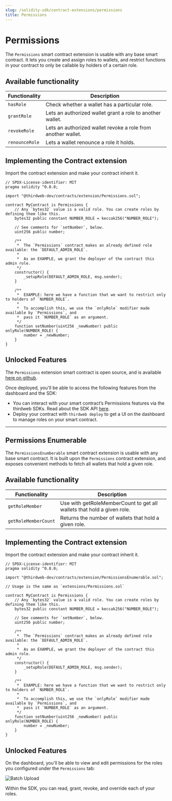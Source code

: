 ```yaml
---
slug: /solidity-sdk/contract-extensions/permissions
title: Permissions
---
```



# Permissions

The `Permissions` smart contract extension is usable with any base smart contract. It lets you create and assign roles to wallets, and restrict functions in your contract to only be callable by holders of a certain role.

<ViewContractCodeButton
  link="https://github.com/thirdweb-dev/contracts/blob/main/contracts/extension/Permissions.sol"
  name="Permissions"
/>

## Available functionality

| Functionality  | Description                                                  |
| -------------- | ------------------------------------------------------------ |
| `hasRole`      | Check whether a wallet has a particular role.                |
| `grantRole`    | Lets an authorized wallet grant a role to another wallet.    |
| `revokeRole`   | Lets an authorized wallet revoke a role from another wallet. |
| `renounceRole` | Lets a wallet renounce a role it holds.                      |

## Implementing the Contract extension

Import the contract extension and make your contract inherit it.

```solidity
// SPDX-License-identifier: MIT
pragma solidity ^0.8.0;

import "@thirdweb-dev/contracts/extension/Permissions.sol";

contract MyContract is Permissions {
    // Any `bytes32` value is a valid role. You can create roles by defining them like this.
    bytes32 public constant NUMBER_ROLE = keccak256("NUMBER_ROLE");

    // See comments for `setNumber`, below.
    uint256 public number;

    /**
     *  The `Permissions` contract makes an already defined role available: the `DEFAULT_ADMIN_ROLE`.
     *
     *  As an EXAMPLE, we grant the deployer of the contract this admin role.
     */
    constructor() {
        _setupRole(DEFAULT_ADMIN_ROLE, msg.sender);
    }

    /**
     *  EXAMPLE: here we have a function that we want to restrict only to holders of `NUMBER_ROLE`.
     *
     *  To accomplish this, we use the `onlyRole` modifier made available by `Permissions`, and
     *  pass it `NUMBER_ROLE` as an argument.
     */
    function setNumber(uint256 _newNumber) public onlyRole(NUMBER_ROLE) {
        number = _newNumber;
    }
}
```

## Unlocked Features

The `Permissions` extension smart contract is open source, and is available [here on github](https://github.com/thirdweb-dev/contracts/blob/main/contracts/extension/Ownable.sol).

Once deployed, you'll be able to access the following features from the dashboard and the SDK:

- You can interact with your smart contract’s Permissions features via the thirdweb SDKs. Read about the SDK API [here](https://portal.thirdweb.com/typescript/sdk.contractmetadata).
- Deploy your contract with `thirdweb deploy` to get a UI on the dashboard to manage roles on your smart contract.

---

## Permissions Enumerable

The `PermissionsEnumberable` smart contract extension is usable with any base smart contract. It is built upon the `Permissions` contract extension, and exposes convenient methods to fetch all wallets that hold a given role.

<ViewContractCodeButton
  link="https://github.com/thirdweb-dev/contracts/blob/main/contracts/extension/PermissionsEnumerable.sol"
  name="PermissionsEnumerable"
/>

## Available functionality

| Functionality        | Description                                                            |
| -------------------- | ---------------------------------------------------------------------- |
| `getRoleMember`      | Use with getRoleMemberCount to get all wallets that hold a given role. |
| `getRoleMemberCount` | Returns the number of wallets that hold a given role.                  |

## Implementing the Contract extension

Import the contract extension and make your contract inherit it.

```solidity
// SPDX-License-identifier: MIT
pragma solidity ^0.8.0;

import "@thirdweb-dev/contracts/extension/PermissionsEnumerable.sol";

// Usage is the same as `extensions/Permissions.sol`

contract MyContract is Permissions {
    // Any `bytes32` value is a valid role. You can create roles by defining them like this.
    bytes32 public constant NUMBER_ROLE = keccak256("NUMBER_ROLE");

    // See comments for `setNumber`, below.
    uint256 public number;

    /**
     *  The `Permissions` contract makes an already defined role available: the `DEFAULT_ADMIN_ROLE`.
     *
     *  As an EXAMPLE, we grant the deployer of the contract this admin role.
     */
    constructor() {
        _setupRole(DEFAULT_ADMIN_ROLE, msg.sender);
    }

    /**
     *  EXAMPLE: here we have a function that we want to restrict only to holders of `NUMBER_ROLE`.
     *
     *  To accomplish this, we use the `onlyRole` modifier made available by `Permissions`, and
     *  pass it `NUMBER_ROLE` as an argument.
     */
    function setNumber(uint256 _newNumber) public onlyRole(NUMBER_ROLE) {
        number = _newNumber;
    }
}
```

## Unlocked Features

On the dashboard, you'll be able to view and edit permissions for the roles you configured under the `Permissions` tab:

![Batch Upload](../../../assets/permissions.png)

Within the SDK, you can read, grant, revoke, and override each of your roles.

<div className="row" style={{ marginBottom: 24, flexWrap: "wrap" }}>
  <div className="col col--12" style={{ marginTop: 16 }}>
    <QuickstartCard
      name="Permission Controls in the SDK"
      link="/advanced-features/permission-controls"
      image="/assets/icons/sdks.png"
    />
  </div>
</div>
